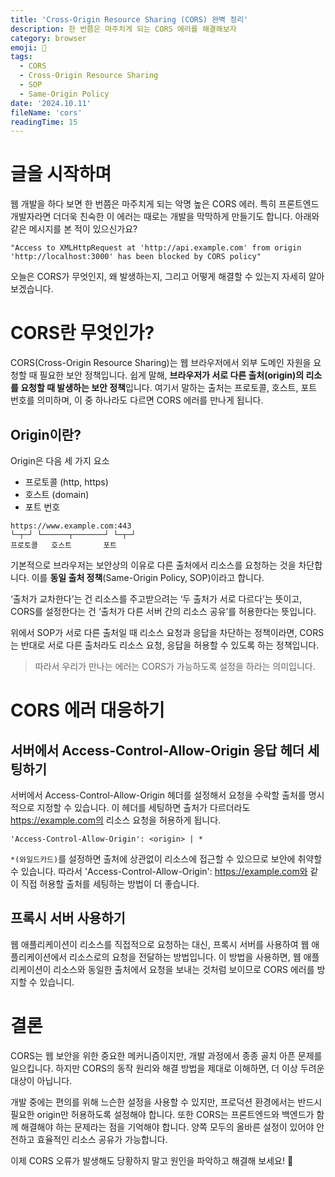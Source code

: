 ```yaml
---
title: 'Cross-Origin Resource Sharing (CORS) 완벽 정리'
description: 한 번쯤은 마주치게 되는 CORS 에러를 해결해보자
category: browser
emoji: 🚨
tags:
  - CORS
  - Cross-Origin Resource Sharing
  - SOP
  - Same-Origin Policy
date: '2024.10.11'
fileName: 'cors'
readingTime: 15
---
```


# 글을 시작하며

웹 개발을 하다 보면 한 번쯤은 마주치게 되는 악명 높은 CORS 에러. 특히 프론트엔드 개발자라면 더더욱 친숙한 이 에러는 때로는 개발을 막막하게 만들기도 합니다.
아래와 같은 메시지를 본 적이 있으신가요?

```
"Access to XMLHttpRequest at 'http://api.example.com' from origin 'http://localhost:3000' has been blocked by CORS policy"
```

오늘은 CORS가 무엇인지, 왜 발생하는지, 그리고 어떻게 해결할 수 있는지 자세히 알아보겠습니다.

# CORS란 무엇인가?

CORS(Cross-Origin Resource Sharing)는 웹 브라우저에서 외부 도메인 자원을 요청할 때 필요한 보안 정책입니다. 쉽게 말해, **브라우저가 서로 다른 출처(origin)의 리소를 요청할 때 발생하는 보안 정책**입니다.
여기서 말하는 출처는 프로토콜, 호스트, 포트 번호를 의미하며, 이 중 하나라도 다르면 CORS 에러를 만나게 됩니다.

## Origin이란?

Origin은 다음 세 가지 요소

- 프로토콜 (http, https)
- 호스트 (domain)
- 포트 번호

```
https://www.example.com:443
└─┬─┘ └──────┬───────┘ └─┬─┘
프로토콜   호스트       포트
```

기본적으로 브라우저는 보안상의 이유로 다른 출처에서 리소스를 요청하는 것을 차단합니다. 이를 **동일 출처 정책**(Same-Origin Policy, SOP)이라고 합니다.

‘출처가 교차한다’는 건 리소스를 주고받으려는 ‘두 출처가 서로 다르다’는 뜻이고, CORS를 설정한다는 건 ‘출처가 다른 서버 간의 리소스 공유’를 허용한다는 뜻입니다.

위에서 SOP가 서로 다른 출처일 때 리소스 요청과 응답을 차단하는 정책이라면, CORS는 반대로 서로 다른 출처라도 리소스 요청, 응답을 허용할 수 있도록 하는 정책입니다.

> 따라서 우리가 만나는 에러는 CORS가 가능하도록 설정을 하라는 의미입니다.

# CORS 에러 대응하기

## 서버에서 Access-Control-Allow-Origin 응답 헤더 세팅하기

서버에서 Access-Control-Allow-Origin 헤더를 설정해서 요청을 수락할 출처를 명시적으로 지정할 수 있습니다. 이 헤더를 세팅하면 출처가 다르더라도 https://example.com의 리소스 요청을 허용하게 됩니다.

```
'Access-Control-Allow-Origin': <origin> | *
```

`*(와일드카드)`를 설정하면 출처에 상관없이 리소스에 접근할 수 있으므로 보안에 취약할 수 있습니다. 따라서 'Access-Control-Allow-Origin': https://example.com와 같이 직접 허용할 출처를 세팅하는 방법이 더 좋습니다.

## 프록시 서버 사용하기

웹 애플리케이션이 리소스를 직접적으로 요청하는 대신, 프록시 서버를 사용하여 웹 애플리케이션에서 리소스로의 요청을 전달하는 방법입니다. 이 방법을 사용하면, 웹 애플리케이션이 리소스와 동일한 출처에서 요청을 보내는 것처럼 보이므로 CORS 에러를 방지할 수 있습니디.

# 결론

CORS는 웹 보안을 위한 중요한 메커니즘이지만, 개발 과정에서 종종 골치 아픈 문제를 일으킵니다. 하지만 CORS의 동작 원리와 해결 방법을 제대로 이해하면, 더 이상 두려운 대상이 아닙니다.

개발 중에는 편의를 위해 느슨한 설정을 사용할 수 있지만, 프로덕션 환경에서는 반드시 필요한 origin만 허용하도록 설정해야 합니다. 또한 CORS는 프론트엔드와 백엔드가 함께 해결해야 하는 문제라는 점을 기억해야 합니다. 양쪽 모두의 올바른 설정이 있어야 안전하고 효율적인 리소스 공유가 가능합니다.

이제 CORS 오류가 발생해도 당황하지 말고 원인을 파악하고 해결해 보세요! 🚀
